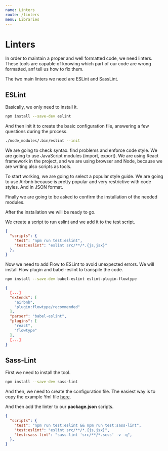 ```yaml
---
name: Linters
route: /linters
menu: Libraries
---
```


# Linters

In order to maintain a proper and well formatted code, we need linters. These tools are capable of knowing which part of our code are wrong formatted, anf tell us how to fix them.

The two main linters we need are ESLint and SassLint.

## ESLint

Basically, we only need to install it.

```bash
npm install --save-dev eslint
```

And then init it to create the basic configuration file, answering a few questions during the process.

```bash
./node_modules/.bin/eslint --init
```

We are going to check syntax. find problems and enforce code style. We are going to use JavaScript modules (import, export). We are using React framework in the project, and we are using browser and Node, because we are writing also scripts as tools.

To start working, we are going to select a popular style guide. We are going to use Airbnb because is pretty popular and very restrictive with code styles. And in JSON format.

Finally we are going to be asked to confirm the installation of the needed modules.

After the installation we will be ready to go.

We create a script to run eslint and we add it to the test script.

```JSON
{
  "scripts": {
    "test": "npm run test:eslint",
    "test:eslint": "eslint src/**/*.{js,jsx}"
  },
}
```

Now we need to add Flow to ESLint to avoid unexpected errors. We will install Flow plugin and babel-eslint to transpile the code.

```bash
npm install --save-dev babel-eslint eslint-plugin-flowtype
```

```JSON
{
  [...]
  "extends": [
    "airbnb",
    "plugin:flowtype/recommended"
  ],
  "parser": "babel-eslint",
  "plugins": [
    "react",
    "flowtype"
  ],
  [...]
}
```

## Sass-Lint

First we need to install the tool.

```bash
npm install --save-dev sass-lint
```

And then, we need to create the configuration file. The easiest way is to copy the example Yml file [here](https://github.com/sasstools/sass-lint/blob/master/docs/sass-lint.yml).

And then add the linter to our __package.json__ scripts.

```JSON
{
  "scripts": {
    "test": "npm run test:eslint && npm run test:sass-lint",
    "test:eslint": "eslint src/**/*.{js,jsx}",
    "test:sass-lint": "sass-lint 'src/**/*.scss' -v -q",
  },
}
```
